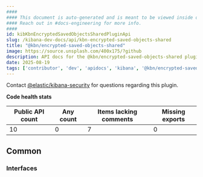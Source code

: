 ```yaml
---
####
#### This document is auto-generated and is meant to be viewed inside our experimental, new docs system.
#### Reach out in #docs-engineering for more info.
####
id: kibKbnEncryptedSavedObjectsSharedPluginApi
slug: /kibana-dev-docs/api/kbn-encrypted-saved-objects-shared
title: "@kbn/encrypted-saved-objects-shared"
image: https://source.unsplash.com/400x175/?github
description: API docs for the @kbn/encrypted-saved-objects-shared plugin
date: 2025-08-19
tags: ['contributor', 'dev', 'apidocs', 'kibana', '@kbn/encrypted-saved-objects-shared']
---
```




Contact [@elastic/kibana-security](https://github.com/orgs/elastic/teams/kibana-security) for questions regarding this plugin.

**Code health stats**

| Public API count  | Any count | Items lacking comments | Missing exports |
|-------------------|-----------|------------------------|-----------------|
| 10 | 0 | 7 | 0 |

## Common

### Interfaces
<DocDefinitionList data={kbnEncryptedSavedObjectsSharedObj.common.interfaces}/>


